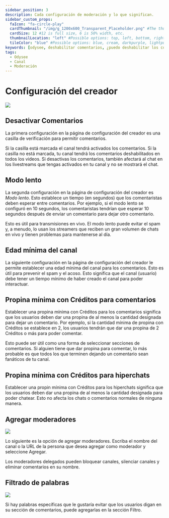 ```yaml
---
sidebar_position: 3
description: Cada configuración de moderación y lo que significan.
sidebar_custom_props:
  faIcon: "fa-circle-play"
  cardThumbnail: "/img/g_1200x600_Transparent_Placeholder.png" #The thumbnail on the category card.
  cardSize: 12 #12 is full size, 6 is 50% width, etc.
  thumbnailLocation: "left" #Possible options: top, left, bottom, right, none
  tileColor: "blue" #Possible options: blue, cream, darkpurple, lightpurple, mauve, orange, pink, none
keywords: [odysee, deshabilitar comentarios, ¿puedo deshabilitar los comentarios en odysee? ¿cómo desactivo los comentarios en odysee? ¿cómo agrego moderadores? ¿hay una función de modificación en odysee? ¿puedes filtrar palabras en el chat? ¿cómo filtro el chat de odysee? moderación del chat en odysee]
tags:
  - Odysee
  - Canal
  - Moderación
---
```


# Configuración del creador

![](/img/en/category-moderation4.png)

## Desactivar Comentarios

La primera configuración en la página de configuración del creador es una casilla de verificación para permitir comentarios.

Si la casilla está marcada el canal tendrá activados los comentarios. Si la casilla no está marcada, tu canal tendrá los comentarios deshabilitados en todos los videos. Si desactivas los comentarios, también afectará al chat en los livestreams que tengas activados en tu canal y no se mostrará el chat.

## Modo lento

La segunda configuración en la página de configuración del creador es *Modo lento*. Esto establece un tiempo (en segundos) que los comentaristas deben esperar entre comentarios. Por ejemplo, si el modo lento se configuró en 10 segundos, los comentaristas tendrían que esperar 10 segundos después de enviar un comentario para dejar otro comentario.

Esto es útil para transmisiones en vivo. El modo lento puede evitar el spam y, a menudo, lo usan los streamers que reciben un gran volumen de chats en vivo y tienen problemas para mantenerse al día.

## Edad mínima del canal

La siguiente configuración en la página de configuración del creador le permite establecer una edad mínima del canal para los comentarios. Esto es útil para prevenir el spam y el acoso. Esto significa que el canal (usuario) debe tener un tiempo mínimo de haber creado el canal para poder interactuar.

## Propina mínima con Créditos para comentarios

Establecer una propina mínima con Créditos para los comentarios significa que los usuarios deben dar una propina de al menos la cantidad designada para dejar un comentario. Por ejemplo, si la cantidad mínima de propina con Créditos se establece en 2, los usuarios tendrán que dar una propina de 2 Créditos o más para poder comentar.

Esto puede ser útil como una forma de seleccionar secciones de comentarios. Si alguien tiene que dar propina para comentar, lo más probable es que todos los que terminen dejando un comentario sean fanáticos de tu canal.

## Propina mínima con Créditos para hiperchats

Establecer una propin mínima con Créditos para los hiperchats significa que los usuarios deben dar una propina de al menos la cantidad designada para poder chatear. Esto no afecta los chats o comentarios normales de ninguna manera.

## Agregar moderadores

![](/img/en/category-moderation5.png)

Lo siguiente es la opción de agregar moderadores. Escriba el nombre del canal o la URL de la persona que desea agregar como moderador y seleccione Agregar.

Los moderadores delegados pueden bloquear canales, silenciar canales y eliminar comentarios en su nombre.

## Filtrado de palabras

![](/img/en/category-moderation6.png)

Si hay palabras específicas que le gustaría evitar que los usuarios digan en su sección de comentarios, puede agregarlas en la sección Filtro.